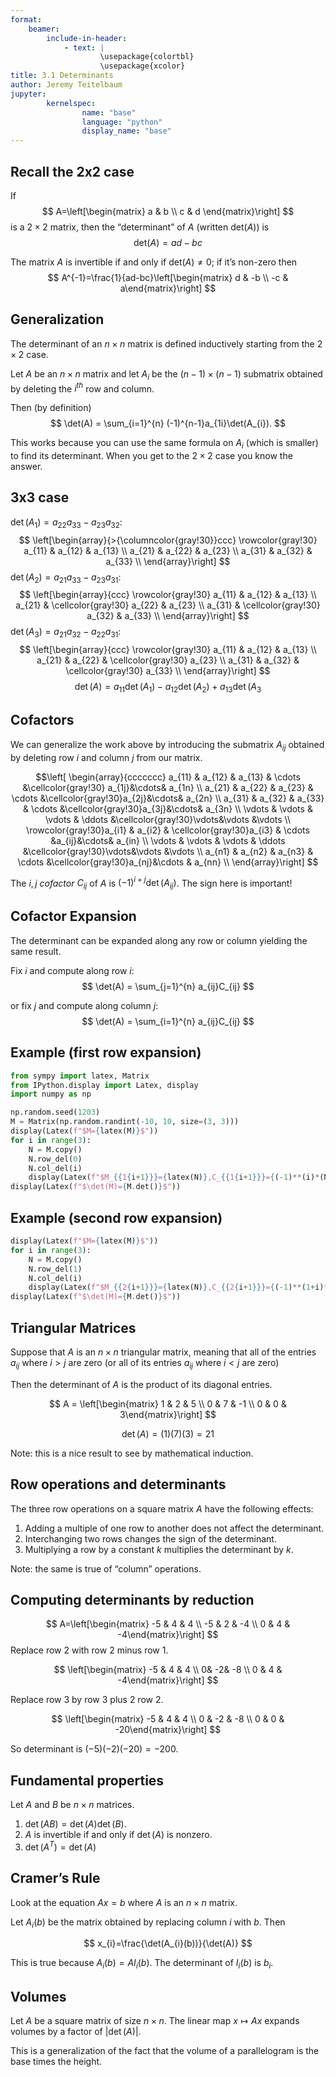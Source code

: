 ```yaml
---
format: 
    beamer:
        include-in-header:
            - text: |
                    \usepackage{colortbl}
                    \usepackage{xcolor}
title: 3.1 Determinants
author: Jeremy Teitelbaum
jupyter:
        kernelspec:
                name: "base"
                language: "python"
                display_name: "base"
---
```


## Recall the 2x2 case


If 
$$
A=\left[\begin{matrix} a & b \\ c & d \end{matrix}\right]
$$
is a $2\times 2$ matrix, then the "determinant" of $A$
(written $\mathrm{det}(A)$) is
$$
\mathrm{det}(A)=ad-bc 
$$

The matrix $A$ is invertible if and only if $\mathrm{det}(A)\not=0$; if it's non-zero then 
$$
A^{-1}=\frac{1}{ad-bc}\left[\begin{matrix} d & -b \\ -c & a\end{matrix}\right]
$$

## Generalization

The determinant of an $n\times n$ matrix is defined inductively starting from the $2\times 2$ case.

Let $A$ be an $n\times n$ matrix and let $A_{i}$ be the
$(n-1)\times (n-1)$ submatrix obtained by deleting the $i^{th}$ row and column.

Then (by definition)
$$
\det(A) = \sum_{i=1}^{n} (-1)^{n-1}a_{1i}\det(A_{i}).
$$

This works because you can use the same formula on $A_{i}$ (which is smaller) to find its determinant.  When you get to the $2\times 2$ case you know the answer. 

## 3x3 case

$\det(A_{1})=a_{22}a_{33}-a_{23}a_{32}$:
$$
\left[\begin{array}{>{\columncolor{gray!30}}ccc}
\rowcolor{gray!30} a_{11} & a_{12} & a_{13} \\
a_{21} & a_{22} & a_{23} \\
a_{31} & a_{32} & a_{33} \\
\end{array}\right]
$$
$\det(A_{2})=a_{21}a_{33}-a_{23}a_{31}$:
$$
\left[\begin{array}{ccc}
\rowcolor{gray!30} a_{11} & a_{12} & a_{13} \\
a_{21} & \cellcolor{gray!30} a_{22} & a_{23} \\
a_{31} & \cellcolor{gray!30} a_{32} & a_{33} \\
\end{array}\right]
$$
$\det(A_{3})=a_{21}a_{32}-a_{22}a_{31}$:
$$
\left[\begin{array}{ccc}
\rowcolor{gray!30} a_{11} & a_{12} & a_{13} \\
a_{21} & a_{22} & \cellcolor{gray!30} a_{23} \\
a_{31} & a_{32} & \cellcolor{gray!30} a_{33} \\
\end{array}\right]
$$
$$
\det(A)=a_{11}\det(A_{1})-a_{12}\det(A_{2})+a_{13}\det(A_{3}
$$

## Cofactors

We can generalize the work above by introducing the submatrix $A_{ij}$ obtained by deleting row $i$ and column $j$ from our matrix.

$$\left[
\begin{array}{ccccccc}
 a_{11} & a_{12} & a_{13} & \cdots &\cellcolor{gray!30} a_{1j}&\cdots& a_{1n} \\
 a_{21} & a_{22} & a_{23} & \cdots &\cellcolor{gray!30}a_{2j}&\cdots& a_{2n} \\
 a_{31} &  a_{32} & a_{33} & \cdots &\cellcolor{gray!30}a_{3j}&\cdots& a_{3n} \\
\vdots & \vdots & \vdots & \ddots &\cellcolor{gray!30}\vdots&\vdots &\vdots \\
 \rowcolor{gray!30}a_{i1} &  a_{i2} & \cellcolor{gray!30}a_{i3} & \cdots &a_{ij}&\cdots& a_{in} \\
\vdots & \vdots & \vdots & \ddots &\cellcolor{gray!30}\vdots&\vdots &\vdots \\
 a_{n1} &  a_{n2} & a_{n3} & \cdots &\cellcolor{gray!30}a_{nj}&\cdots & a_{nn} \\
\end{array}\right]
$$

The $i,j$ *cofactor* $C_{ij}$ of $A$ is $(-1)^{i+j}\det(A_{ij})$.  The sign here is important!

## Cofactor Expansion

The determinant can be expanded along any row or column yielding the same result.

Fix $i$ and compute along row $i$:
$$
\det(A) = \sum_{j=1}^{n} a_{ij}C_{ij} 
$$

or fix $j$ and compute along column $j$:
$$
\det(A) = \sum_{i=1}^{n} a_{ij}C_{ij}
$$

## Example (first row expansion)

```python
from sympy import latex, Matrix
from IPython.display import Latex, display
import numpy as np

np.random.seed(1203)
M = Matrix(np.random.randint(-10, 10, size=(3, 3)))
display(Latex(f"$M={latex(M)}$"))
for i in range(3):
    N = M.copy()
    N.row_del(0)
    N.col_del(i)
    display(Latex(f"$M_{{1{i+1}}}={latex(N)},C_{{1{i+1}}}={(-1)**(i)*(N.det())}$"))
display(Latex(f"$\det(M)={M.det()}$"))
```

## Example (second row expansion)

```python
display(Latex(f"$M={latex(M)}$"))
for i in range(3):
    N = M.copy()
    N.row_del(1)
    N.col_del(i)
    display(Latex(f"$M_{{2{i+1}}}={latex(N)},C_{{2{i+1}}}={(-1)**(1+i)*(N.det())}$"))
display(Latex(f"$\det(M)={M.det()}$"))
```



## Triangular Matrices

Suppose that $A$ is an $n\times n$ triangular matrix, meaning that all of the entries $a_{ij}$ where $i>j$
are zero (or all of its entries $a_{ij}$ where $i<j$ are zero)

Then the determinant of $A$ is the product of its diagonal entries.

$$
A = \left[\begin{matrix} 1 & 2 & 5 \\ 0 & 7 & -1 \\ 0 & 0 & 3\end{matrix}\right]
$$

$$\det(A)=(1)(7)(3) = 21$$

Note: this is a nice result to see by mathematical induction.

## Row operations and determinants

The three row operations on a square matrix $A$ have the following effects:

1.  Adding a multiple of one row to another does not affect the determinant.
2.  Interchanging two rows changes the sign of the determinant.
3.  Multiplying a row by a constant $k$ multiplies the determinant by $k$. 

Note: the same is true of "column" operations.


## Computing determinants by reduction

$$
A=\left[\begin{matrix} -5 & 4 & 4 \\ -5 & 2 & -4 \\ 0 & 4 & -4\end{matrix}\right]
$$
Replace row 2 with row 2 minus row 1. 

$$
\left[\begin{matrix} -5 & 4 & 4 \\ 0& -2& -8 \\ 0 & 4 & -4\end{matrix}\right]
$$

Replace row 3 by row 3 plus 2 row 2.

$$
\left[\begin{matrix} -5 & 4 & 4 \\ 0 & -2 & -8 \\ 0 & 0 & -20\end{matrix}\right]
$$

So determinant is $(-5)(-2)(-20)=-200$.

## Fundamental properties

Let $A$ and $B$ be  $n\times n$ matrices. 

1.  $\det(AB)=\det(A)\det(B)$.
2.  $A$ is invertible if and only if $\det(A)$ is nonzero.
3.  $\det(A^{T})=\det(A)$


## Cramer's Rule

Look at the equation $Ax=b$ where $A$ is an $n\times n$ matrix. 

Let $A_{i}(b)$ be the matrix obtained by replacing column $i$ with $b$.
Then

$$
x_{i}=\frac{\det(A_{i}(b))}{\det(A)}
$$

This is true because $A_{i}(b)=AI_{i}(b)$.  The determinant of $I_{i}(b)$ is $b_{i}$.


## Volumes

Let $A$ be a square matrix of size $n\times n$.  The linear map $x\mapsto Ax$ expands volumes
by a factor of $|\det(A)|$. 

This is a generalization of the fact that the volume of a parallelogram is the base times the height.



